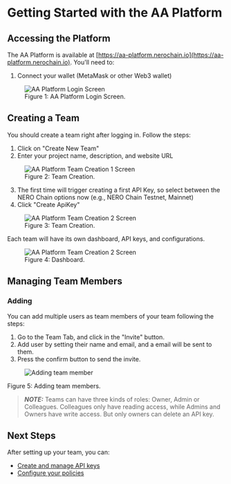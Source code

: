 

# Getting Started with the AA Platform

## Accessing the Platform

The AA Platform is available at [https://aa-platform.nerochain.io](https://aa-platform.nerochain.io). You'll need to:

1. Connect your wallet (MetaMask or other Web3 wallet)

<div className="mt-8 mb-8">
  <figure className="text-center">
    <img 
      src="/assets/aaPlatform/gifs/Loginaa.gif" 
      alt="AA Platform Login Screen"
      className="mx-auto rounded-lg shadow-md"
    />
    <figcaption className="mt-2 text-sm italic text-gray-600 text-center">
      Figure 1: AA Platform Login Screen.
  </figcaption>
  </figure>
</div>

## Creating a Team

You should create a team right after logging in. Follow the steps:

1. Click on "Create New Team"
2. Enter your project name, description, and website URL

<div className="mt-8 mb-8">
  <figure className="text-center">
    <img 
      src="/assets/aaPlatform/gifs/create1.gif" 
      alt="AA Platform Team Creation 1 Screen"
      className="mx-auto rounded-lg shadow-md"
    />
    <figcaption className="mt-2 text-sm italic text-gray-600 text-center">
      Figure 2: Team Creation.
  </figcaption>
  </figure>
</div>

3. The first time will trigger creating a first API Key, so select between the NERO Chain options now (e.g., NERO Chain Testnet, Mainnet)
4. Click "Create ApiKey"

<div className="mt-8 mb-8">
  <figure className="text-center">
    <img 
      src="/assets/aaPlatform/gifs/create2.gif" 
      alt="AA Platform Team Creation 2 Screen"
      className="mx-auto rounded-lg shadow-md"
    />
    <figcaption className="mt-2 text-sm italic text-gray-600 text-center">
      Figure 3: Team Creation.
  </figcaption>
  </figure>
</div>

Each team will have its own dashboard, API keys, and configurations.

<div className="mt-8 mb-8">
  <figure className="text-center">
    <img 
      src="/assets/aaPlatform/gifs/dash.gif" 
      alt="AA Platform Team Creation 2 Screen"
      className="mx-auto rounded-lg shadow-md"
    />
    <figcaption className="mt-2 text-sm italic text-gray-600 text-center">
      Figure 4: Dashboard.
  </figcaption>
  </figure>
</div>

## Managing Team Members

### Adding

You can add multiple users as team members of your team following the steps:

1. Go to the Team Tab, and click in the "Invite" button.
2. Add user by setting their name and email, and a email will be sent to them. 
3. Press the confirm button to send the invite. 

<div className="mt-8 mb-8">
  <figure className="text-center">
    <img 
      src="/assets/aaPlatform/gifs/addmember.gif" 
      alt="Adding team member"
      className="mx-auto rounded-lg shadow-md"
    />
  </figure>
  <figcaption className="mt-2 text-sm italic text-gray-600 text-center">
      Figure 5: Adding team members.
  </figcaption>
</div>

> **_NOTE:_**  Teams can have three kinds of roles: Owner, Admin or Colleagues. Colleagues only have reading access, while Admins and Owners have write access. But only owners can delete an API key.

## Next Steps

After setting up your team, you can:
- [Create and manage API keys](/en/developer-tools/aa-platform/managing-api-keys)
- [Configure your policies](/en/developer-tools/aa-platform/configuring-policies)



<PageFeedback path="/en/developer-tools/aa-platform/getting-started" />
